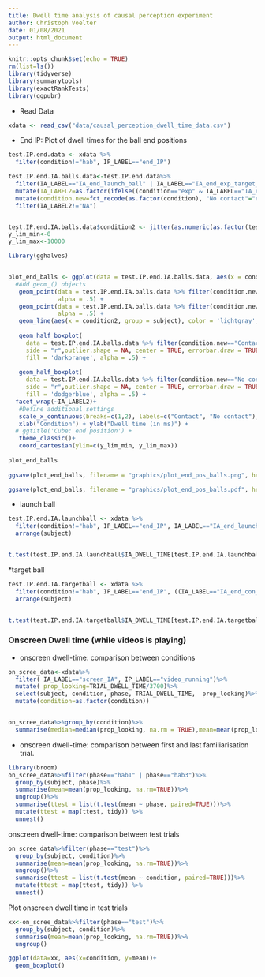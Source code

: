 ```yaml
---
title: Dwell time analysis of causal perception experiment
author: Christoph Voelter
date: 01/08/2021
output: html_document
---
```


```r
knitr::opts_chunk$set(echo = TRUE)
rm(list=ls())
library(tidyverse)
library(summarytools)
library(exactRankTests)
library(ggpubr)

```

* Read Data
```r
xdata <- read_csv("data/causal_perception_dwell_time_data.csv")
```


* End IP: Plot of dwell times for the ball end positions
```r

test.IP.end.data <- xdata %>%
  filter(condition!="hab", IP_LABEL=="end_IP")

test.IP.end.IA.balls.data<-test.IP.end.data%>%
  filter(IA_LABEL=="IA_end_launch_ball" | IA_LABEL=="IA_end_exp_target_ball" | IA_LABEL=="IA_end_con_target_ball")%>%
  mutate(IA_LABEL2=as.factor(ifelse((condition=="exp" & IA_LABEL=="IA_end_exp_target_ball"), "Target ball", ifelse((condition=="con" & IA_LABEL=="IA_end_con_target_ball"), "Target ball", ifelse((IA_LABEL=="IA_end_launch_ball"), "Launching ball", "NA")))))%>%
  mutate(condition.new=fct_recode(as.factor(condition), "No contact"="exp", "Contact"="con"))%>%
  filter(IA_LABEL2!="NA")


test.IP.end.IA.balls.data$condition2 <- jitter(as.numeric(as.factor(test.IP.end.IA.balls.data$condition), amount = .0001))
y_lim_min<-0
y_lim_max<-10000

library(gghalves)


plot_end_balls <- ggplot(data = test.IP.end.IA.balls.data, aes(x = condition.new, y= IA_DWELL_TIME)) +
  #Add geom_() objects
   geom_point(data = test.IP.end.IA.balls.data %>% filter(condition.new =="Contact"), aes(x = condition2), color = 'darkorange', size = 1.5, 
              alpha = .5) +
   geom_point(data = test.IP.end.IA.balls.data %>% filter(condition.new =="No contact"), aes(x = condition2), color = 'dodgerblue', size = 1.5, 
              alpha = .5) +
   geom_line(aes(x = condition2, group = subject), color = 'lightgray', alpha = .5) +
  
   geom_half_boxplot(
     data = test.IP.end.IA.balls.data %>% filter(condition.new=="Contact"), aes(x=condition2, y = IA_DWELL_TIME), position = position_nudge(x = -.4), 
     side = "r",outlier.shape = NA, center = TRUE, errorbar.draw = TRUE, width = .1, 
     fill = 'darkorange', alpha = .5) +
   
   geom_half_boxplot(
     data = test.IP.end.IA.balls.data %>% filter(condition.new=="No contact"), aes(x=condition2, y = IA_DWELL_TIME), position = position_nudge(x = .25), 
     side = "r",outlier.shape = NA, center = TRUE, errorbar.draw = TRUE, width = .1, 
     fill = 'dodgerblue', alpha = .5) +
  facet_wrap(~IA_LABEL2)+
   #Define additional settings
   scale_x_continuous(breaks=c(1,2), labels=c("Contact", "No contact"), limits=c(0.4, 2.5)) +
   xlab("Condition") + ylab("Dwell time (in ms)") +
  # ggtitle('Cube: end position') +
   theme_classic()+
   coord_cartesian(ylim=c(y_lim_min, y_lim_max))
  
plot_end_balls 
 
ggsave(plot_end_balls, filename = "graphics/plot_end_pos_balls.png", height=6, width=7, scale=0.55)

ggsave(plot_end_balls, filename = "graphics/plot_end_pos_balls.pdf", height=6, width=7, scale=0.55)
```



* launch ball 
```r
test.IP.end.IA.launchball <- xdata %>%
  filter(condition!="hab", IP_LABEL=="end_IP", IA_LABEL=="IA_end_launch_ball")%>%
  arrange(subject)


t.test(test.IP.end.IA.launchball$IA_DWELL_TIME[test.IP.end.IA.launchball$condition=="exp"], test.IP.end.IA.launchball$IA_DWELL_TIME[test.IP.end.IA.launchball$condition=="con"], paired=TRUE)
```
*target ball
```r
test.IP.end.IA.targetball <- xdata %>%
  filter(condition!="hab", IP_LABEL=="end_IP", ((IA_LABEL=="IA_end_con_target_ball" & condition=="con")| (IA_LABEL=="IA_end_exp_target_ball"& condition=="exp")))%>%
  arrange(subject)


t.test(test.IP.end.IA.targetball$IA_DWELL_TIME[test.IP.end.IA.targetball$condition=="exp"], test.IP.end.IA.targetball$IA_DWELL_TIME[test.IP.end.IA.targetball$condition=="con"], paired=TRUE)
```

### Onscreen Dwell time (while videos is playing)
* onscreen dwell-time: comparison between conditions
```r
on_scree_data<-xdata%>%
  filter( IA_LABEL=="screen_IA", IP_LABEL=="video_running")%>%
  mutate( prop_looking=TRIAL_DWELL_TIME/3700)%>%
  select(subject, condition, phase, TRIAL_DWELL_TIME,  prop_looking)%>%
  mutate(condition=as.factor(condition))


on_scree_data%>%group_by(condition)%>%
  summarise(median=median(prop_looking, na.rm = TRUE),mean=mean(prop_looking, na.rm = TRUE), se=sd(prop_looking, na.rm = TRUE)/sqrt(length(prop_looking)), min=min(prop_looking, na.rm = TRUE), max=max(prop_looking, na.rm = TRUE))

```

* onscreen dwell-time: comparison between first and last familiarisation trial.
```r
library(broom)
on_scree_data%>%filter(phase=="hab1" | phase=="hab3")%>%
  group_by(subject, phase)%>%
  summarise(mean=mean(prop_looking, na.rm=TRUE))%>%
  ungroup()%>%
  summarise(ttest = list(t.test(mean ~ phase, paired=TRUE)))%>%
  mutate(ttest = map(ttest, tidy)) %>%
  unnest()
```


onscreen dwell-time: comparison between test trials
```r
on_scree_data%>%filter(phase=="test")%>%
  group_by(subject, condition)%>%
  summarise(mean=mean(prop_looking, na.rm=TRUE))%>%
  ungroup()%>%
  summarise(ttest = list(t.test(mean ~ condition, paired=TRUE)))%>%
  mutate(ttest = map(ttest, tidy)) %>%
  unnest()
```

Plot onscreen dwell time in test trials
```r
xx<-on_scree_data%>%filter(phase=="test")%>%
  group_by(subject, condition)%>%
  summarise(mean=mean(prop_looking, na.rm=TRUE))%>%
  ungroup()

ggplot(data=xx, aes(x=condition, y=mean))+
  geom_boxplot()
```